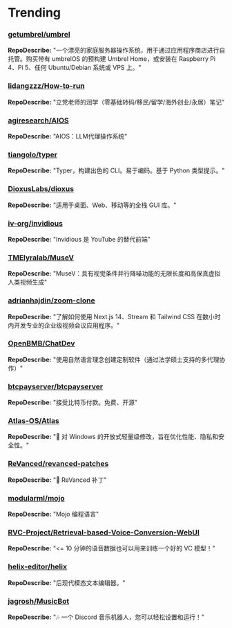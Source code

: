 
# Trending

### [getumbrel/umbrel](https://github.com/getumbrel/umbrel)
**RepoDescribe:** "一个漂亮的家庭服务器操作系统，用于通过应用程序商店进行自托管。购买带有 umbrelOS 的预构建 Umbrel Home，或安装在 Raspberry Pi 4、Pi 5、任何 Ubuntu/Debian 系统或 VPS 上。"
  

### [lidangzzz/How-to-run](https://github.com/lidangzzz/How-to-run)
**RepoDescribe:** "立党老师的润学（零基础转码/移民/留学/海外创业/永居）笔记"
  

### [agiresearch/AIOS](https://github.com/agiresearch/AIOS)
**RepoDescribe:** "AIOS：LLM代理操作系统"
  

### [tiangolo/typer](https://github.com/tiangolo/typer)
**RepoDescribe:** "Typer，构建出色的 CLI。易于编码。基于 Python 类型提示。"
  

### [DioxusLabs/dioxus](https://github.com/DioxusLabs/dioxus)
**RepoDescribe:** "适用于桌面、Web、移动等的全栈 GUI 库。"
  

### [iv-org/invidious](https://github.com/iv-org/invidious)
**RepoDescribe:** "Invidious 是 YouTube 的替代前端"
  

### [TMElyralab/MuseV](https://github.com/TMElyralab/MuseV)
**RepoDescribe:** "MuseV：具有视觉条件并行降噪功能的无限长度和高保真虚拟人类视频生成"
  

### [adrianhajdin/zoom-clone](https://github.com/adrianhajdin/zoom-clone)
**RepoDescribe:** "了解如何使用 Next.js 14、Stream 和 Tailwind CSS 在数小时内开发专业的企业级视频会议应用程序。"
  

### [OpenBMB/ChatDev](https://github.com/OpenBMB/ChatDev)
**RepoDescribe:** "使用自然语言理念创建定制软件（通过法学硕士支持的多代理协作）"
  

### [btcpayserver/btcpayserver](https://github.com/btcpayserver/btcpayserver)
**RepoDescribe:** "接受比特币付款。免费、开源"
  

### [Atlas-OS/Atlas](https://github.com/Atlas-OS/Atlas)
**RepoDescribe:** "🚀 对 Windows 的开放式轻量级修改，旨在优化性能、隐私和安全性。"
  

### [ReVanced/revanced-patches](https://github.com/ReVanced/revanced-patches)
**RepoDescribe:** "🧩 ReVanced 补丁"
  

### [modularml/mojo](https://github.com/modularml/mojo)
**RepoDescribe:** "Mojo 编程语言"
  

### [RVC-Project/Retrieval-based-Voice-Conversion-WebUI](https://github.com/RVC-Project/Retrieval-based-Voice-Conversion-WebUI)
**RepoDescribe:** "<= 10 分钟的语音数据也可以用来训练一个好的 VC 模型！"
  

### [helix-editor/helix](https://github.com/helix-editor/helix)
**RepoDescribe:** "后现代模态文本编辑器。"
  

### [jagrosh/MusicBot](https://github.com/jagrosh/MusicBot)
**RepoDescribe:** "🎶 一个 Discord 音乐机器人，您可以轻松设置和运行！"
  